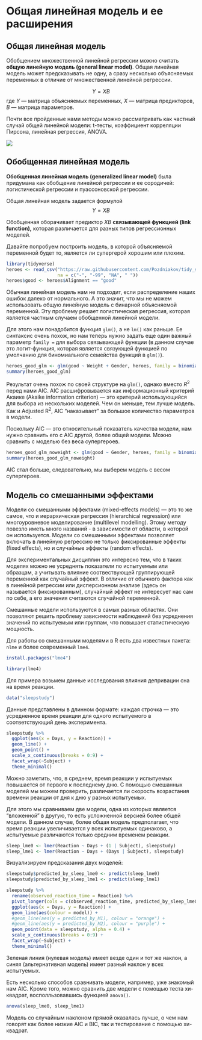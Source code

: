 # Общая линейная модель и ее расширения {#sec-glm_general}

## Общая линейная модель {#sec-general_linear_model}

Обобщением множественной линейной регрессии можно считать **общую линейную модель (general linear model)**. Общая линейная модель может предсказывать не одну, а сразу несколько объясняемых переменных в отличие от множественной линейной регрессии.

$$Y = XB$$ где $Y$ --- матрица объясняемых переменных, $X$ --- матрица предикторов, $B$ --- матрица параметров.

Почти все пройденные нами методы можно рассматривать как частный случай общей линейной модели: t-тесты, коэффициент корреляции Пирсона, линейная регрессия, ANOVA.

![](https://lindeloev.github.io/tests-as-linear/linear_tests_cheat_sheet.png)

## Обобщенная линейная модель {#sec-glm_model}

**Обобщенная линейная модель (generalized linear model)** была придумана как обобщение линейной регрессии и ее сородичей: логистической регрессии и пуассоновской регрессии.

Общая линейная модель задается формулой $$Y = XB$$

Обобщенная оборачивает предиктор $XB$ **связывающей функцией (link function),** которая различается для разных типов регрессионных моделей.

Давайте попробуем построить модель, в которой объясняемой переменной будет то, является ли супергерой хорошим или плохим.

```r
library(tidyverse)
heroes <- read_csv("https://raw.githubusercontent.com/Pozdniakov/tidy_stats/master/data/heroes_information.csv",
                   na = c("-", "-99", "NA", " "))
heroes$good <- heroes$Alignment == "good"
```

Обычная линейная модель нам не подходит, если распределение наших ошибок далеко от нормального. А это значит, что мы не можем использовать общую линейную модель с бинарной объясняемой переменной. Эту проблему решает логистическая регрессия, которая является частным случаем обобщенной линейной модели.

Для этого нам понадобится функция `glm()`, а не `lm()` как раньше. Ее синтаксис очень похож, но нам теперь нужно задать еще один важный параметр `family =` для выбора связывающей функции (в данном случае это логит-функция, которая является связующей функцией по умолчанию для биномиального семейства функций в `glm()`).

```r
heroes_good_glm <- glm(good ~ Weight + Gender, heroes, family = binomial()) 
summary(heroes_good_glm)
```

Результат очень похож по своей структуре на `glm()`, однако вместо $R^2$ перед нами AIC. AIC расшифровывается как информационный критерий Акаике (Akaike information criterion) --- это критерий использующийся для выбора из нескольких моделей. Чем он меньше, тем лучше модель. Как и Adjusted R^2^, AIC "наказывает" за большое количество параметров в модели.

Поскольку AIC --- это относительный показатель качества модели, нам нужно сравнить его с AIC другой, более общей модели. Можно сравнить с моделью без веса супергероев.

```r
heroes_good_glm_noweight <- glm(good ~ Gender, heroes, family = binomial()) 
summary(heroes_good_glm_noweight)
```

AIC стал больше, следовательно, мы выберем модель с весом супергероев.

## Модель со смешанными эффектами {#sec-lme_model}

Модели со смешанными эффектами (mixed-effects models) --- это то же самое, что и иерархическая регрессия (hierarchical regression) или многоуровневое моделирование (multilevel modelling). Этому методу повезло иметь много названий - в зависимости от области, в которой он используется. Модели со смешанными эффектами позволяет включать в линейную регрессию не только фиксированные эффекты (fixed effects), но и случайные эффекты (random effects).

Для экспериментальных дисциплин это интересно тем, что в таких моделях можно не усреднять показатели по испытуемым или образцам, а учитывать влияние соотвествующей группирующей переменной как случайный эффект. В отличие от обычного фактора как в линейной регрессии или дисперсионном анализе (здесь он называется фиксированным), случайный эффект не интересует нас сам по себе, а его значения считаются случайной переменной.

Смешанные модели используются в самых разных областях. Они позволяют решить проблему зависимости наблюдений без усреднения значений по испытуемым или группам, что повышает статистическую мощность.

Для работы со смешанными моделями в R есть два известных пакета: `nlme` и более современный `lme4`.

```r
install.packages("lme4")
```

```r
library(lme4)
```

Для примера возьмем данные исследования влияния депривации сна на время реакции.

```r
data("sleepstudy")
```

Данные представлены в длинном формате: каждая строчка --- это усредненное время реакции для одного испытуемого в соответствующий день эксперимента.

```r
sleepstudy %>%
  ggplot(aes(x = Days, y = Reaction)) +
  geom_line() +
  geom_point() +
  scale_x_continuous(breaks = 0:9) +
  facet_wrap(~Subject) +
  theme_minimal()
```

Можно заметить, что, в среднем, время реакции у испытуемых повышается от первого к последнему дню. С помощью смешанных моделей мы можем проверить, различается ли скорость возрастания времени реакции от дня к дню у разных испытуемых.

Для этого мы сравниваем две модели, одна из которых является "вложенной" в другую, то есть усложненной версией более общей модели. В данном случае, более общая модель предполагает, что время реакции увеличивается у всех испытуемых одинаково, а испытуемые различаются только средним временем реакции.

```r
sleep_lme0 <- lmer(Reaction ~ Days + (1 | Subject), sleepstudy)
sleep_lme1 <- lmer(Reaction ~ Days + (Days | Subject), sleepstudy)
```

Визуализируем предсказания двух моделей:

```r
sleepstudy$predicted_by_sleep_lme0 <- predict(sleep_lme0)
sleepstudy$predicted_by_sleep_lme1 <- predict(sleep_lme1)
```

```r
sleepstudy %>%
  rename(observed_reaction_time = Reaction) %>%
  pivot_longer(cols = c(observed_reaction_time, predicted_by_sleep_lme0, predicted_by_sleep_lme1), names_to = "model", values_to = "Reaction") %>%
  ggplot(aes(x = Days, y = Reaction)) +
  geom_line(aes(colour = model)) +
  #geom_line(aes(y = predicted_by_M1), colour = "orange") + 
  #geom_line(aes(y = predicted_by_M2), colour = "purple") +   
  geom_point(data = sleepstudy, alpha = 0.4) +
  scale_x_continuous(breaks = 0:9) +
  facet_wrap(~Subject) +
  theme_minimal()
```

Зеленая линия (нулевая модель) имеет везде один и тот же наклон, а синяя (альтернативная модель) имеет разный наклон у всех испытуемых.

Есть несколько способов сравнивать модели, например, уже знакомый нам AIC. Кроме того, можно сравнить две модели с помощью теста хи-квадрат, восполльзовавшись функцией `anova()`.

```r
anova(sleep_lme0, sleep_lme1)
```

Модель со случайным наклоном прямой оказалась лучше, о чем нам говорят как более низкие AIC и BIC, так и тестирование с помощью хи-квадрат.

